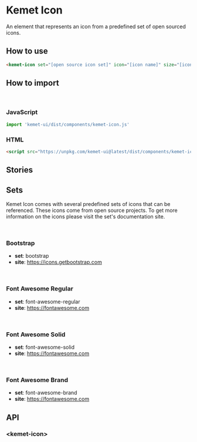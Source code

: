 
<Meta title="Components/Icon" component="kemet-icon" />

# Kemet Icon

An element that represents an icon from a predefined set of open sourced icons.


## How to use

```html
<kemet-icon set="[open source icon set]" icon="[icon name]" size="[icon size]"></kemet-icon>
```

## How to import

<br />

### JavaScript
```javascript
import 'kemet-ui/dist/components/kemet-icon.js'
```

### HTML
```html
<script src="https://unpkg.com/kemet-ui@latest/dist/components/kemet-icon.js" type="module"></script>
```

## Stories

<Canvas>
  <Story name="Standard" story={stories.Standard} />
</Canvas>

<ArgsTable story="Standard" />


## Sets

Kemet Icon comes with several predefined sets of icons that can be referenced. These icons come from open source projects. To get more information on the icons please visit the set's documentation site.

<br />

### Bootstrap

* **set**: bootstrap
* **site**: https://icons.getbootstrap.com

<Icons set="bootstrap" />

<br />

### Font Awesome Regular

* **set**: font-awesome-regular
* **site**: https://fontawesome.com

<Icons set="font-awesome-regular" />

<br />

### Font Awesome Solid

* **set**: font-awesome-solid
* **site**: https://fontawesome.com

<Icons set="font-awesome-solid" />

<br />

### Font Awesome Brand

* **set**: font-awesome-brand
* **site**: https://fontawesome.com

<Icons set="font-awesome-brand" />


## API

### &lt;kemet-icon&gt;
<ArgsTable of="kemet-icon" />
